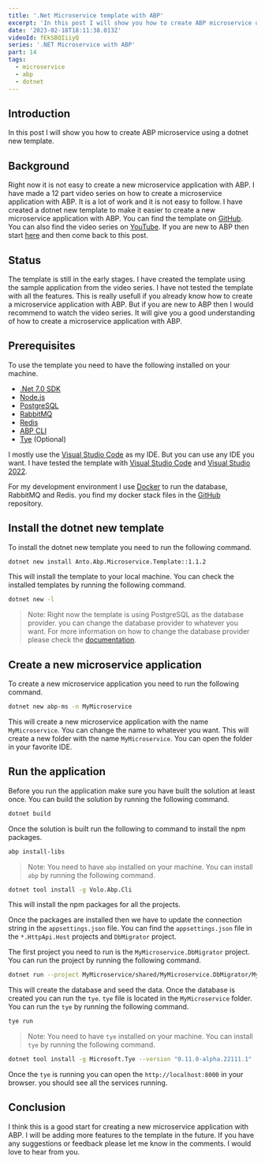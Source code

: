 ```yaml
---
title: '.Net Microservice template with ABP'
excerpt: 'In this post I will show you how to create ABP microservice using a dotnet new template.'
date: '2023-02-18T18:11:38.013Z'
videoId: fEkSBQIiiyQ
series: '.NET Microservice with ABP'
part: 14
tags:
  - microservice
  - abp
  - dotnet
---
```


<YoutubeVideo videoId={props.videoId} />

<TOCInline toc={props.toc} asDisclosure />

## Introduction

In this post I will show you how to create ABP microservice using a dotnet new template.

## Background

Right now it is not easy to create a new microservice application with ABP. I have made a 12 part video series on how to create a microservice application with ABP. It is a lot of work and it is not easy to follow. I have created a dotnet new template to make it easier to create a new microservice application with ABP. You can find the template on [GitHub](https://github.com/antosubash/AbpMicroservice). You can also find the video series on [YouTube](https://www.youtube.com/playlist?list=PL-rVxoM6JeHnaHsPJffa54WiDyU4Ue1GS). If you are new to ABP then start [here](https://blog.antosubash.com/posts/abp-microservice-series) and then come back to this post.

## Status

The template is still in the early stages. I have created the template using the sample application from the video series. I have not tested the template with all the features. This is really usefull if you already know how to create a microservice application with ABP. But if you are new to ABP then I would recommend to watch the video series. It will give you a good understanding of how to create a microservice application with ABP.

## Prerequisites

To use the template you need to have the following installed on your machine.

- [.Net 7.0 SDK](https://dotnet.microsoft.com/download/dotnet/7.0)
- [Node.js](https://nodejs.org/en/)
- [PostgreSQL](https://www.postgresql.org/)
- [RabbitMQ](https://www.rabbitmq.com/)
- [Redis](https://redis.io/)
- [ABP CLI](https://docs.abp.io/en/abp/latest/CLI)
- [Tye](https://github.com/dotnet/tye) (Optional)

I mostly use the [Visual Studio Code](https://code.visualstudio.com/) as my IDE. But you can use any IDE you want. I have tested the template with [Visual Studio Code](https://code.visualstudio.com/) and [Visual Studio 2022](https://visualstudio.microsoft.com/vs/preview/vs2022/).

For my development environment I use [Docker](https://www.docker.com/) to run the database, RabbitMQ and Redis. you find my docker stack files in the [GitHub](https://github.com/antosubash/docker_stack/tree/master/stacks) repository.

## Install the dotnet new template

To install the dotnet new template you need to run the following command.

```bash
dotnet new install Anto.Abp.Microservice.Template::1.1.2
```

This will install the template to your local machine. You can check the installed templates by running the following command.

```bash
dotnet new -l
```

> Note: Right now the template is using PostgreSQL as the database provider. you can change the database provider to whatever you want. For more information on how to change the database provider please check the [documentation](https://docs.abp.io/en/abp/latest/Entity-Framework-Core-Other-DBMS).

## Create a new microservice application

To create a new microservice application you need to run the following command.

```bash
dotnet new abp-ms -n MyMicroservice
```

This will create a new microservice application with the name `MyMicroservice`. You can change the name to whatever you want. This will create a new folder with the name `MyMicroservice`. You can open the folder in your favorite IDE.

## Run the application

Before you run the application make sure you have built the solution at least once. You can build the solution by running the following command.

```bash
dotnet build
```

Once the solution is built run the following to command to install the npm packages.

```bash
abp install-libs
```

> Note: You need to have `abp` installed on your machine. You can install `abp` by running the following command.

```bash
dotnet tool install -g Volo.Abp.Cli
```

This will install the npm packages for all the projects.

Once the packages are installed then we have to update the connection string in the `appsettings.json` file. You can find the `appsettings.json` file in the `*.HttpApi.Host` projects and `DbMigrator` project.

The first project you need to run is the `MyMicroservice.DbMigrator` project. You can run the project by running the following command.

```bash
dotnet run --project MyMicroservice/shared/MyMicroservice.DbMigrator/MyMicroservice.DbMigrator.csproj
```

This will create the database and seed the data. Once the database is created you can run the `tye`. `tye` file is located in the `MyMicroservice` folder. You can run the `tye` by running the following command.

```bash
tye run
```

> Note: You need to have `tye` installed on your machine. You can install `tye` by running the following command.

```bash
dotnet tool install -g Microsoft.Tye --version "0.11.0-alpha.22111.1"
```

Once the `tye` is running you can open the `http://localhost:8000` in your browser. you should see all the services running.

## Conclusion

I think this is a good start for creating a new microservice application with ABP. I will be adding more features to the template in the future. If you have any suggestions or feedback please let me know in the comments. I would love to hear from you.
